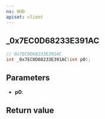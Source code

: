 ```yaml
---
ns: HUD
apiset: client
---
```

## _0x7EC0D68233E391AC

```c
// 0x7EC0D68233E391AC
int _0x7EC0D68233E391AC(int p0);
```


## Parameters
* **p0**:

## Return value